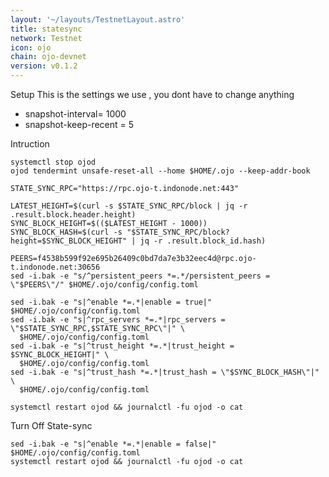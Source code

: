 ```yaml
---
layout: '~/layouts/TestnetLayout.astro'
title: statesync
network: Testnet
icon: ojo
chain: ojo-devnet
version: v0.1.2
---
```

 Setup
This is the settings we use , you dont have to change anything

- snapshot-interval= 1000
- snapshot-keep-recent = 5

 Intruction

```
systemctl stop ojod
ojod tendermint unsafe-reset-all --home $HOME/.ojo --keep-addr-book

STATE_SYNC_RPC="https://rpc.ojo-t.indonode.net:443"

LATEST_HEIGHT=$(curl -s $STATE_SYNC_RPC/block | jq -r .result.block.header.height)
SYNC_BLOCK_HEIGHT=$(($LATEST_HEIGHT - 1000))
SYNC_BLOCK_HASH=$(curl -s "$STATE_SYNC_RPC/block?height=$SYNC_BLOCK_HEIGHT" | jq -r .result.block_id.hash)

PEERS=f4538b599f92e695b26409c0bd7da7e3b32eec4d@rpc.ojo-t.indonode.net:30656 
sed -i.bak -e "s/^persistent_peers *=.*/persistent_peers = \"$PEERS\"/" $HOME/.ojo/config/config.toml

sed -i.bak -e "s|^enable *=.*|enable = true|" $HOME/.ojo/config/config.toml
sed -i.bak -e "s|^rpc_servers *=.*|rpc_servers = \"$STATE_SYNC_RPC,$STATE_SYNC_RPC\"|" \
  $HOME/.ojo/config/config.toml
sed -i.bak -e "s|^trust_height *=.*|trust_height = $SYNC_BLOCK_HEIGHT|" \
  $HOME/.ojo/config/config.toml
sed -i.bak -e "s|^trust_hash *=.*|trust_hash = \"$SYNC_BLOCK_HASH\"|" \
  $HOME/.ojo/config/config.toml

systemctl restart ojod && journalctl -fu ojod -o cat
```

 Turn Off State-sync
```
sed -i.bak -e "s|^enable *=.*|enable = false|" $HOME/.ojo/config/config.toml
systemctl restart ojod && journalctl -fu ojod -o cat
```